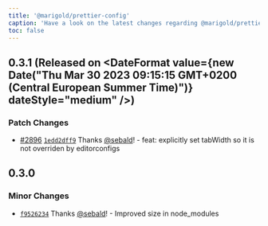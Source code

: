 ```yaml
---
title: '@marigold/prettier-config'
caption: 'Have a look on the latest changes regarding @marigold/prettier-config'
toc: false
---
```


## 0.3.1 (Released on <DateFormat value={new Date("Thu Mar 30 2023 09:15:15 GMT+0200 (Central European Summer Time)")} dateStyle="medium" />)

### Patch Changes

- [#2896](https://github.com/marigold-ui/marigold/pull/2896) [`1edd2dff9`](https://github.com/marigold-ui/marigold/commit/1edd2dff93ab8424b422cb1d198292c13fa1affb) Thanks [@sebald](https://github.com/sebald)! - feat: explicitly set tabWidth so it is not overriden by editorconfigs

## 0.3.0

### Minor Changes

- [`f9526234`](https://github.com/marigold-ui/marigold/commit/f9526234257a149b12c14191a524691470da3942) Thanks [@sebald](https://github.com/sebald)! - Improved size in node_modules
